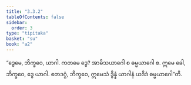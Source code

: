 ```yaml
---
title: "3.3.2"
tableOfContents: false
sidebar:
  order: 3
type: "tipitaka"
basket: "su"
book: "a2"
---
```



<DynamicBreadcrumb />

<Division number="143" book="a2">

<Paragraph number="234" book="a2">
“ဒွေမေ, ဘိက္ခဝေ, ယာဂါ. ကတမေ ဒွေ? အာမိသယာဂေါ စ ဓမ္မယာဂေါ စ. ဣမေ ခေါ, ဘိက္ခဝေ, ဒွေ ယာဂါ. ဧတဒဂ္ဂံ, ဘိက္ခဝေ, ဣမေသံ ဒွိန္နံ ယာဂါနံ ယဒိဒံ ဓမ္မယာဂေါ”တိ.
</Paragraph>
</Division>